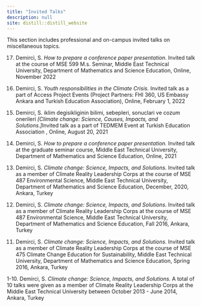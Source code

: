 ```yaml
---
title: "Invited Talks"
description: null
site: distill::distill_website
---
```


This section includes professional and on-campus invited talks on miscellaneous topics.

<p>
17. Demirci, S. *How to prepare a conference paper presentation.* Invited talk at the course of MSE 599 M.s. Seminar, Middle East Technical University, Department of Mathematics and Science Education, Online, November 2022
</p>

<p>
16. Demirci, S.  *Youth responsibilities in the Climate Crisis.* Invited talk as a part of Access Project Events (Project Partners: FHI 360, US Embassy Ankara and Turkish Education Association), Online, February 1, 2022
</p>

<p>
15. Demirci, S. iklim degisikliginin bilimi, sebepleri, sonuclari ve cozum onerileri *[Climate change: Science, Causes, Impacts, and Solutions.]*Invited talk as a part of TEDMEM Event at Turkish Education Association , Online, August 20, 2021
</p>

<p>
14. Demirci, S. *How to prepare a conference paper presentation.* Invited talk at the graduate seminar course, Middle East Technical University, Department of Mathematics and Science Education, Online, 2021
</p>

<p>
13. Demirci, S. *Climate change: Science, Impacts, and Solutions.* Invited talk as a member of Climate Reality Leadership Corps at the course of MSE 487 Environmental Science, Middle East Technical University, Department of Mathematics and Science Education, December, 2020, Ankara, Turkey
</p>

<p>
12. Demirci, S. *Climate change: Science, Impacts, and Solutions.* Invited talk as a member of Climate Reality Leadership Corps at the course of MSE 487 Environmental Science, Middle East Technical University, Department of Mathematics and Science Education, Fall 2016, Ankara, Turkey
</p>

<p>
11. Demirci, S. *Climate change: Science, Impacts, and Solutions.* Invited talk as a member of Climate Reality Leadership Corps at the course of MSE 475 Climate Change Education for Sustainability, Middle East Technical University, Department of Mathematics and Science Education, Spring 2016, Ankara, Turkey
</p>

<p>
1-10. Demirci, S. *Climate change: Science, Impacts, and Solutions.* A total of 10 talks were given as a member of Climate Reality Leadership Corps at the Middle East Technical University between October 2013 - June 2014, Ankara, Turkey
</p>